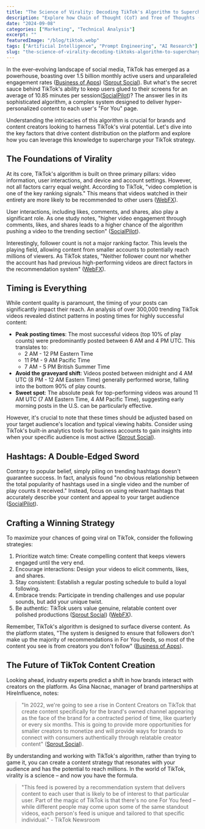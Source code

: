 ```yaml
---
title: "The Science of Virality: Decoding TikTok's Algorithm to Supercharge Your Content Strategy"
description: "Explore how Chain of Thought (CoT) and Tree of Thoughts (ToT) are transforming AI's ability to reason and solve problems with advanced prompting techniques."
date: "2024-09-08"
categories: ["Marketing", "Technical Analysis"]
excerpt: ""
featuredImage: "/blog/tiktok.webp"
tags: ["Artificial Intelligence", "Prompt Engineering", "AI Research"]
slug: "the-science-of-virality-decoding-tiktoks-algorithm-to-supercharge-your-content-strategy"
---
```


In the ever-evolving landscape of social media, TikTok has emerged as a powerhouse, boasting over 1.5 billion monthly active users and unparalleled engagement rates​ ([Business of Apps](https://www.businessofapps.com/data/tik-tok-statistics/))​​ ([Sprout Social](https://sproutsocial.com/insights/tiktok-stats/))​. But what's the secret sauce behind TikTok's ability to keep users glued to their screens for an average of 10.85 minutes per session​ ([SocialPilot](https://www.socialpilot.co/tiktok-marketing/tiktok-statistics))​? The answer lies in its sophisticated algorithm, a complex system designed to deliver hyper-personalized content to each user's "For You" page.

Understanding the intricacies of this algorithm is crucial for brands and content creators looking to harness TikTok's viral potential. Let's dive into the key factors that drive content distribution on the platform and explore how you can leverage this knowledge to supercharge your TikTok strategy.

## The Foundations of Virality

At its core, TikTok's algorithm is built on three primary pillars: video information, user interactions, and device and account settings. However, not all factors carry equal weight. According to TikTok, "video completion is one of the key ranking signals." This means that videos watched in their entirety are more likely to be recommended to other users​ ([WebFX](https://www.webfx.com/blog/social-media/tik-tok-statistics/))​.

User interactions, including likes, comments, and shares, also play a significant role. As one study notes, "higher video engagement through comments, likes, and shares leads to a higher chance of the algorithm pushing a video to the trending section"​ ([SocialPilot](https://www.socialpilot.co/tiktok-marketing/tiktok-statistics))​.

Interestingly, follower count is not a major ranking factor. This levels the playing field, allowing content from smaller accounts to potentially reach millions of viewers. As TikTok states, "Neither follower count nor whether the account has had previous high-performing videos are direct factors in the recommendation system"​ ([WebFX](https://www.webfx.com/blog/social-media/tik-tok-statistics/))​.

## Timing is Everything

While content quality is paramount, the timing of your posts can significantly impact their reach. An analysis of over 300,000 trending TikTok videos revealed distinct patterns in posting times for highly successful content:

- **Peak posting times**: The most successful videos (top 10% of play counts) were predominantly posted between 6 AM and 4 PM UTC. This translates to:
  - 2 AM - 12 PM Eastern Time
  - 11 PM - 9 AM Pacific Time
  - 7 AM - 5 PM British Summer Time
- **Avoid the graveyard shift**: Videos posted between midnight and 4 AM UTC (8 PM - 12 AM Eastern Time) generally performed worse, falling into the bottom 90% of play counts.
- **Sweet spot**: The absolute peak for top-performing videos was around 11 AM UTC (7 AM Eastern Time, 4 AM Pacific Time), suggesting early morning posts in the U.S. can be particularly effective.

However, it's crucial to note that these times should be adjusted based on your target audience's location and typical viewing habits. Consider using TikTok's built-in analytics tools for business accounts to gain insights into when your specific audience is most active​ ([Sprout Social](https://sproutsocial.com/insights/tiktok-stats/))​.

## Hashtags: A Double-Edged Sword

Contrary to popular belief, simply piling on trending hashtags doesn't guarantee success. In fact, analysis found "no obvious relationship between the total popularity of hashtags used in a single video and the number of play counts it received." Instead, focus on using relevant hashtags that accurately describe your content and appeal to your target audience​ ([SocialPilot](https://www.socialpilot.co/tiktok-marketing/tiktok-statistics))​.

## Crafting a Winning Strategy

To maximize your chances of going viral on TikTok, consider the following strategies:

1. Prioritize watch time: Create compelling content that keeps viewers engaged until the very end.
2. Encourage interactions: Design your videos to elicit comments, likes, and shares.
3. Stay consistent: Establish a regular posting schedule to build a loyal following.
4. Embrace trends: Participate in trending challenges and use popular sounds, but add your unique twist.
5. Be authentic: TikTok users value genuine, relatable content over polished productions​ ([Sprout Social](https://sproutsocial.com/insights/tiktok-stats/))​​ ([WebFX](https://www.webfx.com/blog/social-media/tik-tok-statistics/))​.

Remember, TikTok's algorithm is designed to surface diverse content. As the platform states, "The system is designed to ensure that followers don't make up the majority of recommendations in For You feeds, so most of the content you see is from creators you don't follow"​ ([Business of Apps](https://www.businessofapps.com/data/tik-tok-statistics/))​.

## The Future of TikTok Content Creation

Looking ahead, industry experts predict a shift in how brands interact with creators on the platform. As Gina Nacnac, manager of brand partnerships at HireInfluence, notes:

> "In 2022, we're going to see a rise in Content Creators on TikTok that create content specifically for the brand's owned channel appearing as the face of the brand for a contracted period of time, like quarterly or every six months. This is going to provide more opportunities for smaller creators to monetize and will provide ways for brands to connect with consumers authentically through relatable creator content"​ ([Sprout Social](https://sproutsocial.com/insights/tiktok-stats/))​.

By understanding and working with TikTok's algorithm, rather than trying to game it, you can create a content strategy that resonates with your audience and has the potential to reach millions. In the world of TikTok, virality is a science – and now you have the formula.

> "This feed is powered by a recommendation system that delivers content to each user that is likely to be of interest to that particular user. Part of the magic of TikTok is that there's no one For You feed – while different people may come upon some of the same standout videos, each person's feed is unique and tailored to that specific individual." - TikTok Newsroom
